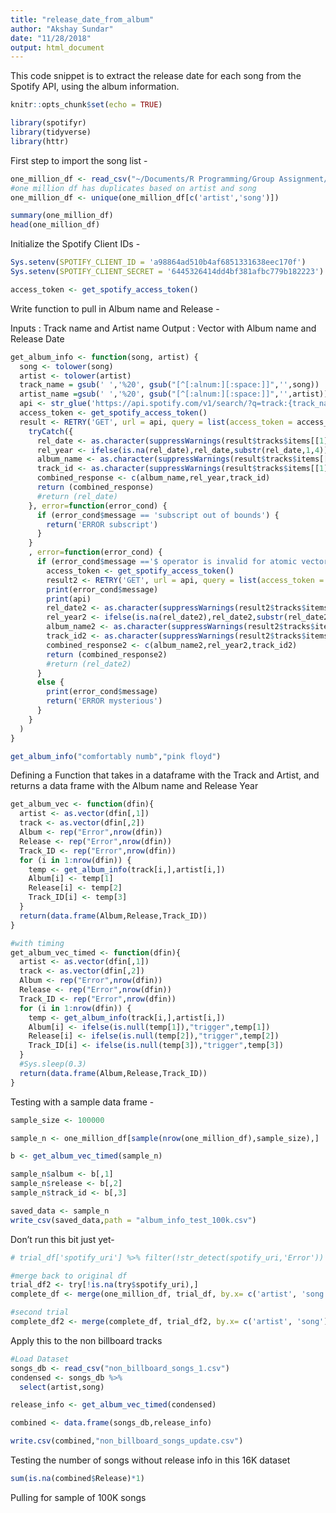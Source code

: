 ```yaml
---
title: "release_date_from_album"
author: "Akshay Sundar"
date: "11/28/2018"
output: html_document
---
```


This code snippet is to extract the release date for each song from the Spotify API, using the album information.


```r
knitr::opts_chunk$set(echo = TRUE)

library(spotifyr)
library(tidyverse)
library(httr)
```


First step to import the song list - 

```r

one_million_df <- read_csv("~/Documents/R Programming/Group Assignment/Data/1mill_songs_db.csv")
#one million df has duplicates based on artist and song
one_million_df <- unique(one_million_df[c('artist','song')])

summary(one_million_df)
head(one_million_df)
```


Initialize the Spotify Client IDs -
```r

Sys.setenv(SPOTIFY_CLIENT_ID = 'a98864ad510b4af6851331638eec170f')
Sys.setenv(SPOTIFY_CLIENT_SECRET = '6445326414dd4bf381afbc779b182223')

access_token <- get_spotify_access_token()

```


Write function to pull in Album name and Release - 

Inputs : Track name and Artist name
Output : Vector with Album name and Release Date

```r
get_album_info <- function(song, artist) {
  song <- tolower(song)
  artist <- tolower(artist)
  track_name = gsub(' ','%20', gsub("[^[:alnum:][:space:]]",'',song))
  artist_name =gsub(' ','%20', gsub("[^[:alnum:][:space:]]",'',artist))
  api <- str_glue('https://api.spotify.com/v1/search/?q=track:{track_name}%20artist:{artist_name}&type=track&limit=1')
  access_token <- get_spotify_access_token()
  result <- RETRY('GET', url = api, query = list(access_token = access_token), quiet = TRUE, times = 1, pause_min = 1) %>% content 
    tryCatch({
      rel_date <- as.character(suppressWarnings(result$tracks$items[[1]]$album$release_date))
      rel_year <- ifelse(is.na(rel_date),rel_date,substr(rel_date,1,4))
      album_name <- as.character(suppressWarnings(result$tracks$items[[1]]$album$name))
      track_id <- as.character(suppressWarnings(result$tracks$items[[1]]$id))
      combined_response <- c(album_name,rel_year,track_id)
      return (combined_response)
      #return (rel_date)
    }, error=function(error_cond) {
      if (error_cond$message == 'subscript out of bounds') {
        return('ERROR subscript')
      }
    }
    , error=function(error_cond) {
      if (error_cond$message =='$ operator is invalid for atomic vectors') {
        access_token <- get_spotify_access_token()
        result2 <- RETRY('GET', url = api, query = list(access_token = access_token), quiet = TRUE, times = 1, pause_min = 1) %>% content 
        print(error_cond$message)
        print(api)
        rel_date2 <- as.character(suppressWarnings(result2$tracks$items[[1]]$album$release_date))
        rel_year2 <- ifelse(is.na(rel_date2),rel_date2,substr(rel_date2,1,4))
        album_name2 <- as.character(suppressWarnings(result2$tracks$items[[1]]$album$name))
        track_id2 <- as.character(suppressWarnings(result2$tracks$items[[1]]$id))
        combined_response2 <- c(album_name2,rel_year2,track_id2)
        return (combined_response2)
        #return (rel_date2)
      }
      else {
        print(error_cond$message)
        return('ERROR mysterious')
      }
    }
  )
}

get_album_info("comfortably numb","pink floyd")

```

Defining a Function that takes in a dataframe with the Track and Artist, and returns a data frame with the Album name and Release Year

```r
get_album_vec <- function(dfin){
  artist <- as.vector(dfin[,1])
  track <- as.vector(dfin[,2])
  Album <- rep("Error",nrow(dfin))
  Release <- rep("Error",nrow(dfin))
  Track_ID <- rep("Error",nrow(dfin))
  for (i in 1:nrow(dfin)) {
    temp <- get_album_info(track[i,],artist[i,])
    Album[i] <- temp[1]
    Release[i] <- temp[2]
    Track_ID[i] <- temp[3]
  }
  return(data.frame(Album,Release,Track_ID))
}

#with timing 
get_album_vec_timed <- function(dfin){
  artist <- as.vector(dfin[,1])
  track <- as.vector(dfin[,2])
  Album <- rep("Error",nrow(dfin))
  Release <- rep("Error",nrow(dfin))
  Track_ID <- rep("Error",nrow(dfin))
  for (i in 1:nrow(dfin)) {
    temp <- get_album_info(track[i,],artist[i,])
    Album[i] <- ifelse(is.null(temp[1]),"trigger",temp[1])
    Release[i] <- ifelse(is.null(temp[2]),"trigger",temp[2])
    Track_ID[i] <- ifelse(is.null(temp[3]),"trigger",temp[3])
  }
  #Sys.sleep(0.3)
  return(data.frame(Album,Release,Track_ID))
}
```


Testing with a sample data frame -
```r

sample_size <- 100000

sample_n <- one_million_df[sample(nrow(one_million_df),sample_size),]

b <- get_album_vec_timed(sample_n)

sample_n$album <- b[,1]
sample_n$release <- b[,2]
sample_n$track_id <- b[,3]

saved_data <- sample_n
write_csv(saved_data,path = "album_info_test_100k.csv")
```


Don't run this bit just yet-
```r

# trial_df['spotify_uri'] %>% filter(!str_detect(spotify_uri,'Error'))

#merge back to original df
trial_df2 <- try[!is.na(try$spotify_uri),]
complete_df <- merge(one_million_df, trial_df, by.x= c('artist', 'song'), by.y=c('artist', 'song'), all.x=TRUE)

#second trial
complete_df2 <- merge(complete_df, trial_df2, by.x= c('artist', 'song'), by.y=c('artist', 'song'), all.x=TRUE)

```

Apply this to the non billboard tracks

```r
#Load Dataset
songs_db <- read_csv("non_billboard_songs_1.csv")
condensed <- songs_db %>%
  select(artist,song)

release_info <- get_album_vec_timed(condensed)

combined <- data.frame(songs_db,release_info)

write.csv(combined,"non_billboard_songs_update.csv")

```

Testing the number of songs without release info in this 16K dataset
```r
sum(is.na(combined$Release)*1)
```

Pulling for sample of 100K songs
```r


```

